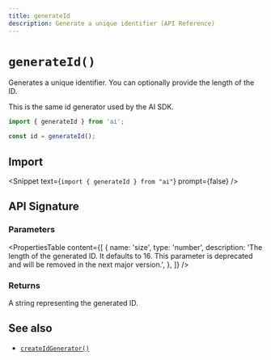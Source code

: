```yaml
---
title: generateId
description: Generate a unique identifier (API Reference)
---
```


# `generateId()`

Generates a unique identifier. You can optionally provide the length of the ID.

This is the same id generator used by the AI SDK.

```ts
import { generateId } from 'ai';

const id = generateId();
```

## Import

<Snippet text={`import { generateId } from "ai"`} prompt={false} />

## API Signature

### Parameters

<PropertiesTable
  content={[
    {
      name: 'size',
      type: 'number',
      description:
        'The length of the generated ID. It defaults to 16. This parameter is deprecated and will be removed in the next major version.',
    },
  ]}
/>

### Returns

A string representing the generated ID.

## See also

- [`createIdGenerator()`](/docs/reference/ai-sdk-core/create-id-generator)
